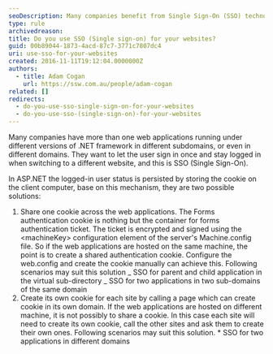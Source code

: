 ```yaml
---
seoDescription: Many companies benefit from Single Sign-On (SSO) technology, allowing users to log in once and stay authenticated across multiple web applications.
type: rule
archivedreason:
title: Do you use SSO (Single sign-on) for your websites?
guid: 00b89044-1873-4acd-87c7-3771c7807dc4
uri: use-sso-for-your-websites
created: 2016-11-11T19:12:04.0000000Z
authors:
  - title: Adam Cogan
    url: https://ssw.com.au/people/adam-cogan
related: []
redirects:
  - do-you-use-sso-single-sign-on-for-your-websites
  - do-you-use-sso-(single-sign-on)-for-your-websites
---
```


Many companies have more than one web applications running under different versions of .NET framework in different subdomains, or even in different domains. They want to let the user sign in once and stay logged in when switching to a different website, and this is SSO (Single Sign-On).

In ASP.NET the logged-in user status is persisted by storing the cookie on the client computer, base on this mechanism, they are two possible solutions:
1. Share one cookie across the web applications.
   The Forms authentication cookie is nothing but the container for forms authentication ticket. The ticket is encrypted and signed using the &lt;machineKey&gt; configuration element of the server's Machine.config file. So if the web applications are hosted on the same machine, the point is to create a shared authentication cookie. Configure the web.config and create the cookie manually can achieve this.
   Following scenarios may suit this solution
   _ SSO for parent and child application in the virtual sub-directory
   _ SSO for two applications in two sub-domains of the same domain
2. Create its own cookie for each site by calling a page which can create cookie in its own domain.
   If the web applications are hosted on different machine, it is not possibly to share a cookie. In this case each site will need to create its own cookie, call the other sites and ask them to create their own ones.
   Following scenarios may suit this solution. \* SSO for two applications in different domains